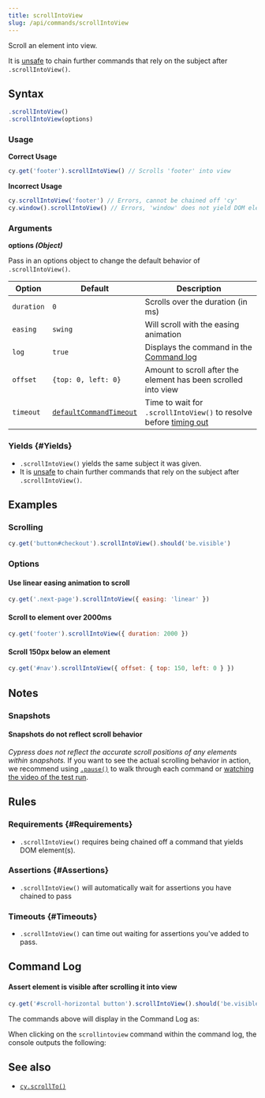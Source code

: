 ```yaml
---
title: scrollIntoView
slug: /api/commands/scrollIntoView
---
```


Scroll an element into view.

It is [unsafe](/guides/core-concepts/retry-ability#Only-queries-are-retried) to
chain further commands that rely on the subject after `.scrollIntoView()`.

## Syntax

```javascript
.scrollIntoView()
.scrollIntoView(options)
```

### Usage

<Icon name="check-circle" color="green" /> **Correct Usage**

```javascript
cy.get('footer').scrollIntoView() // Scrolls 'footer' into view
```

<Icon name="exclamation-triangle" color="red" /> **Incorrect Usage**

```javascript
cy.scrollIntoView('footer') // Errors, cannot be chained off 'cy'
cy.window().scrollIntoView() // Errors, 'window' does not yield DOM element
```

### Arguments

<Icon name="angle-right" /> **options _(Object)_**

Pass in an options object to change the default behavior of `.scrollIntoView()`.

| Option     | Default                                                              | Description                                                                              |
| ---------- | -------------------------------------------------------------------- | ---------------------------------------------------------------------------------------- |
| `duration` | `0`                                                                  | Scrolls over the duration (in ms)                                                        |
| `easing`   | `swing`                                                              | Will scroll with the easing animation                                                    |
| `log`      | `true`                                                               | Displays the command in the [Command log](/guides/core-concepts/cypress-app#Command-Log) |
| `offset`   | `{top: 0, left: 0}`                                                  | Amount to scroll after the element has been scrolled into view                           |
| `timeout`  | [`defaultCommandTimeout`](/guides/references/configuration#Timeouts) | Time to wait for `.scrollIntoView()` to resolve before [timing out](#Timeouts)           |

### Yields [<Icon name="question-circle"/>](/guides/core-concepts/introduction-to-cypress#Subject-Management) {#Yields}

- `.scrollIntoView()` yields the same subject it was given.
- It is [unsafe](/guides/core-concepts/retry-ability#Only-queries-are-retried)
  to chain further commands that rely on the subject after `.scrollIntoView()`.

## Examples

### Scrolling

```javascript
cy.get('button#checkout').scrollIntoView().should('be.visible')
```

### Options

#### Use linear easing animation to scroll

```javascript
cy.get('.next-page').scrollIntoView({ easing: 'linear' })
```

#### Scroll to element over 2000ms

```javascript
cy.get('footer').scrollIntoView({ duration: 2000 })
```

#### Scroll 150px below an element

```js
cy.get('#nav').scrollIntoView({ offset: { top: 150, left: 0 } })
```

## Notes

### Snapshots

#### Snapshots do not reflect scroll behavior

_Cypress does not reflect the accurate scroll positions of any elements within
snapshots._ If you want to see the actual scrolling behavior in action, we
recommend using [`.pause()`](/api/commands/pause) to walk through each command
or
[watching the video of the test run](/guides/guides/screenshots-and-videos#Videos).

## Rules

### Requirements [<Icon name="question-circle"/>](/guides/core-concepts/introduction-to-cypress#Chains-of-Commands) {#Requirements}

- `.scrollIntoView()` requires being chained off a command that yields DOM
  element(s).

### Assertions [<Icon name="question-circle"/>](/guides/core-concepts/introduction-to-cypress#Assertions) {#Assertions}

- `.scrollIntoView()` will automatically wait for assertions you have chained to
  pass

### Timeouts [<Icon name="question-circle"/>](/guides/core-concepts/introduction-to-cypress#Timeouts) {#Timeouts}

- `.scrollIntoView()` can time out waiting for assertions you've added to pass.

## Command Log

#### Assert element is visible after scrolling it into view

```javascript
cy.get('#scroll-horizontal button').scrollIntoView().should('be.visible')
```

The commands above will display in the Command Log as:

<DocsImage
  src="/img/api/scrollintoview/command-log-for-scrollintoview.png"
  alt="command log scrollintoview"
/>

When clicking on the `scrollintoview` command within the command log, the
console outputs the following:

<DocsImage
  src="/img/api/scrollintoview/console-log-for-scrollintoview.png"
  alt="console.log scrollintoview"
/>

## See also

- [`cy.scrollTo()`](/api/commands/scrollto)
